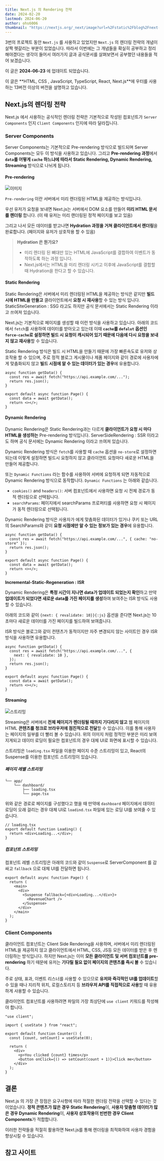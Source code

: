```yaml
---
title: Next.js 의 Rendering 전략
date: 2024-02-20
lastmod: 2024-06-20
author: ohs6006
thumbnail: "https://nextjs.org/_next/image?url=%2Fstatic%2Fblog%2Fnext-15-rc%2Fcreate-next-app-dark.png&w=2048&q=75"
---
```


3번의 프로젝트 동안 `Next.js` 를 사용하고 있었지만 `Next.js` 의 렌더링 전략의 개념이 살짝 헷갈리는 부분이 있었습니다. 따라서 이번에는 그 개념들을 확실히 공부하고 정리해야겠다는 생각이 들어서
여러가지 글과 공식문서를 살펴보면서 공부했던 내용들을 적어 보겠습니다.

<Callout type="info">이 글은 **2024-06-23** 에 업데이트 되었습니다.</Callout>

<Callout type="warn">
  이 글은 **HTML, CSS , JavaScript, TypeScript, React, Next.js**에 우터를
  사용하는 13버전 이상의 버전을 설명하고 있습니다.
</Callout>

## Next.js의 렌더링 전략

Next.js 에서 사용하는 공식적인 렌더링 전략은 기본적으로 작성된 컴포넌트가 `Server Components` 인지 `Client Components` 인지에 따라 달라집니다.

### Server Components

Server Components는 기본적으로 Pre-rendering 방식으로 빌드되며 Server Components는 모두 이 방식을 사용하고 있습니다. 그리고 **Pre-rendering 과정**에서 **`data`를 어떻게 `cache` 하느냐에 따라서** **Static Rendering, Dynamic Rendering, Streaming** 방식으로 나뉘게 됩니다.

#### Pre-rendering

![이미지](https://res.cloudinary.com/dxesudkxn/image/upload/v1719826067/blog/Next.js%20%EB%A0%8C%EB%8D%94%EB%A7%81%20%EC%A0%84%EB%9E%B5/h8kryigwtqcpfwapu8gq.png)

`Pre-rendering` 이란 서버에서 미리 렌더링된 HTML을 제공하는 방식입니다.

우선 유저가 요청을 보내면 Next.js는 서버에서 DOM 요소를 만들어 **미리 HTML 문서를 렌더링** 합니다. (이 때 유저는 미리 랜더링된 정적 페이지를 보고 있음)

그리고 나서 모든 데이터를 받고나면 **Hydration 과정을 거쳐 클라이언트에서 렌더링**을 완료합니다.
(페이지와 유저가 상호작용 할 수 있음)

> **Hydration 은 뭔가요?**
>
> - 미리 렌더링 된 뼈대만 있는 HTML에 JavaScript를 결합하여 이벤트가 동작하도록 하는 과정 입니다.
> - Next.js에서는 HTML을 미리 렌더링 시키고 이후에 JavaScript를 결합할 때 Hydration을 한다고 할 수 있습니다.

#### Static Rendering

Static Rendering은 서버에서 미리 렌더링된 HTML을 제공하는 방식은 같지만 **빌드 시에 HTML을 만들고** 클라이언트에서 **요청 시 재사용**할 수 있는 방식 입니다. StaticSiteGeneration : SSG 라고도 하지만 공식 문서에서는 Static Rendering 이라고 쓰여져 있습니다.

Next.js는 기본적으로 페이지를 생성할 때 이런 방식을 사용하고 있습니다. 아래의 코드에서 `fetch`를 사용하여 데이터를 받아오고 있는데 이때 **`cache`를 `defalut` 옵션인 `force-cache`로 설정하면 빌드 시 요청이 캐시되어 있기 때문에 다음에 다시 요청을 보내지 않고 재사용**할 수 있습니다.

Static Rendering 방식은 빌드 시 HTML을 만들기 때문에 가장 빠른속도로 유저와 상호작용 할 수 있으며, 주로 정적 블로그 게시물이나 제품 페이지와 같이 경로에 사용자에게 맞춤화되지 않고 **빌드 시점에 알 수 있는 데이터가 있는 경우**에 유용합니다.

```tsx
async function getData() {
  const res = await fetch("https://api.example.com/...");
  return res.json();
}

export default async function Page() {
  const data = await getData();
  return <></>;
}
```

#### Dynamic Rendering

Dynamic Rendering은 Static Rendering과는 다르게 **클라이언트가 요청 시 마다 HTML을 생성하는** Pre-rendering 방식입니다. ServerSideRendering : SSR 이라고도 하며 공식 문서에는 Dynamic Rendering 이라고 쓰여져 있습니다.

Dynamic Rendering 방식은 `fetch`를 사용할 때 `cache` 옵션을 `no-store`로 설정하면 되는데 이렇게 설정하면 빌드시 요청하지 않고 클라이언트 요청마다 새로운 HTML을 만들어 제공합니다.

또는 `Dynamic Functions` 라는 함수를 사용하여 서버에 요청하게 되면 자동적으로 Dynamic Rendering 방식으로 동작합니다. `Dynamic Functions` 는 아래와 같습니다.

- `cookies()` and `headers()`: 서버 컴포넌트에서 사용하면 요청 시 전체 경로가 동적 렌더링으로 선택됩니다.
- `searchParams`: 페이지에서 searchParams 프로퍼티를 사용하면 요청 시 페이지가 동적 렌더링으로 선택됩니다.

Dynamic Rendering 방식은 사용자가 에게 맞춤화된 데이터가 있거나 쿠키 또는 URL의 SearchParams와 같이 **요청 시점에만 알 수 있는 정보가 있는 경우**에 유용합니다.

```tsx
async function getData() {
  const res = await fetch("https://api.example.com/...", { cache: "no-store" });
  return res.json();
}

export default async function Page() {
  const data = await getData();
  return <></>;
}
```

**Incremental-Static-Regeneration : ISR**

Dynamic Rendering은 **특정 시간이 지나면 data가 업데이트 되었는지 확인**하고 만약 **업데이트가 되었다면 새로운 data를 가진 페이지를 생성**하여 보여주는 ISR 방식도 사용할 수 있습니다.

아래의 코드와 같이 `{next: { revalidate: 10}}{:js}` 옵션을 준다면 Next.js는 10초마다 새로운 데이터를 가진 페이지를 빌드하여 보여줍니다.

ISR 방식은 블로그와 같이 컨텐츠가 동적이지만 자주 변경되지 않는 사이트인 경우 ISR 방식을 사용하면 유용합니다.

```tsx
async function getData() {
  const res = await fetch("https://api.example.com/...", {
    next: { revalidate: 10 },
  });
  return res.json();
}

export default async function Page() {
  const data = await getData();
  return <></>;
}
```

#### Streaming

![스트리밍](https://nextjs.org/_next/image?url=%2Fdocs%2Fdark%2Fserver-rendering-with-streaming.png&w=3840&q=75)

Streaming은 서버에서 **전체 페이지가 렌더링될 때까지 기다리지 않고** 웹 페이지의 HTML **콘텐츠를 청크로 브라우저에 점진적으로 전달**할 수 있습니다. 이를 통해 사용자는 페이지의 일부를 더 빨리 볼 수 있습니다. 위의 이미지 처럼 정적인 부분은 미리 보여지게되고 데이터 로딩이 필요한 컴포넌트의 경우 대체 UI로 화면에 표시할 수 있습니다.

스트리밍은 `loading.tsx` 파일을 이용한 페이지 수준 스트리밍이 있고, React의 Suspense를 이용한 컴포넌트 스트리밍이 있습니다.

##### 페이지 레벨 스트리밍

```
└── app/
    └── dashboard/
        ├── loading.tsx
        └── page.tsx
```

위와 같은 경로로 페이지를 구성했다고 했을 때 만약에 `dashboard` 페이지에서 데이터 로딩이 오래 걸리는 경우 대체 UI로 `loadind.tsx` 파일에 있는 로딩 UI를 보여줄 수 있습니다.

```tsx
// loading.tsx
export default function Loading() {
  return <div>Loading...</div>;
}
```

##### 컴포넌트 스트리밍

컴포넌트 레벨 스트리밍은 아래의 코드와 같이 `Suspense`로 ServerComponent 를 감싸고 `fallback` 으로 대체 UI를 전달하면 됩니다.

```tsx
export default async function Page() {
  return (
    <main>
      <div>
        <Suspense fallback={<div>Loading...</div>}>
          <RevenueChart />
        </Suspense>
      </div>
    </main>
  );
}
```

### Client Components

클라이언트 컴포넌트는 Client Side Rendering을 사용하며, 서버에서 미리 렌더링된 HTML을 제공하지 않고 클라이언트에서 HTML, CSS, JS등 모든 데이터를 받은 후 렌더링하는 방식입니다. 하지만 Next.js는 이미 **모든 클라이언트 및 서버 컴포넌트를 pre-rendering** 하기 때문에 유저는 **기다릴 필요 없이 페이지의 콘텐츠를 즉시 볼** 수 있습니다.

주로 상태, 표과, 이벤트 리스너를 사용할 수 있으므로 **유저와 즉각적인 UI를 업데이트**할 수 있을 때나 지리적 위치, 로컬스토리지 등 **브라우저 API를 직접적으로 사용**할 때 유용하게 사용할 수 있습니다.

클라이언트 컴포넌트를 사용하려면 파일의 가장 최상단에 `use client` 키워드를 작성해야 합니다.

```tsx
"use client";

import { useState } from "react";

export default function Counter() {
  const [count, setCount] = useState(0);

  return (
    <div>
      <p>You clicked {count} times</p>
      <button onClick={() => setCount(count + 1)}>Click me</button>
    </div>
  );
}
```

## 결론

Next.js 의 가장 큰 장점은 요구사항에 따라 적절한 렌더링 전략을 선택할 수 있다는 것 이었습니다. **정적 콘텐츠가 많은 경우 Static Rendering**이, **사용자 맞춤형 데이터가 많은 경우 Dynamic Rendering**이, **사용자 상호작용이 빈번한 경우 Client Components**가 적합합니다.

이러한 전략들을 적절히 활용하면 Next.js를 통해 렌더링을 최적화하여 사용자 경험을 향상시킬 수 있습니다.

## 참고 사이트
